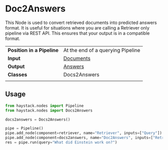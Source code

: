 # Doc2Answers

This Node is used to convert retrieved documents into predicted answers format.
It is useful for situations where you are calling a Retriever only pipeline via REST API.
This ensures that your output is in a compatible format.

|||
|-------------|-----------------------------------------------------------------------------------------------------------------------------------------------------------------------------|
|__Position in a Pipeline__| At the end of a querying Pipeline |
|__Input__       | [Documents](/components/documents-answers-labels#document)                                                                                                                                                                  |
|__Output__      | [Answers](/components/documents-answers-labels#answer)                                                                                                             |
|__Classes__     | Docs2Answers                                                                                                        |
|||

## Usage

```python
from haystack.nodes import Pipeline
from haystack.nodes import Docs2Answers

docs2answers = Docs2Answers()

pipe = Pipeline()
pipe.add_node(component=retriever, name="Retriever", inputs=["Query"])
pipe.add_node(component=docs2answers, name="Doc2Answers", inputs=["Retriever"])
res = pipe.run(query="What did Einstein work on?")
```